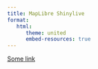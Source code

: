 ```yaml
---
title: MapLibre Shinylive
format:
   html:
      theme: united
      embed-resources: true
---
```


[Some link](getting-started/edit)

